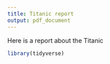 ```yaml
---
title: Titanic report
output: pdf_document
---
```


Here is a report about the Titanic

```r
library(tidyverse)
```
